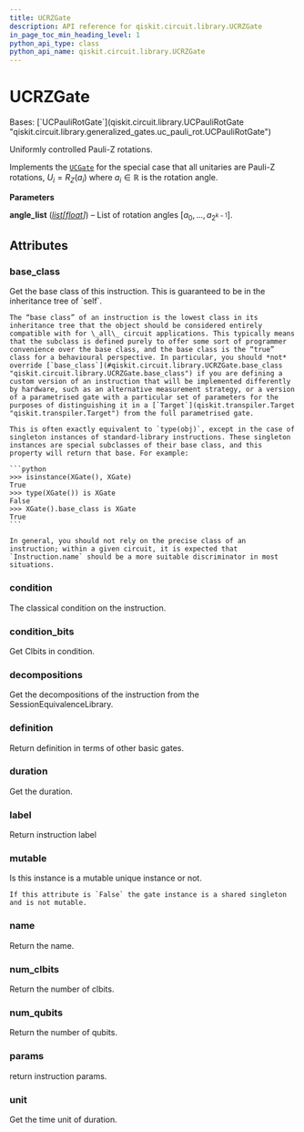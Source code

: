 ```yaml
---
title: UCRZGate
description: API reference for qiskit.circuit.library.UCRZGate
in_page_toc_min_heading_level: 1
python_api_type: class
python_api_name: qiskit.circuit.library.UCRZGate
---
```


# UCRZGate

<Class id="qiskit.circuit.library.UCRZGate" github="https://github.com/qiskit/qiskit/tree/main/qiskit/circuit/library/generalized_gates/ucrz.py" signature="qiskit.circuit.library.UCRZGate(angle_list)">
  Bases: [`UCPauliRotGate`](qiskit.circuit.library.UCPauliRotGate "qiskit.circuit.library.generalized_gates.uc_pauli_rot.UCPauliRotGate")

  Uniformly controlled Pauli-Z rotations.

  Implements the [`UCGate`](qiskit.circuit.library.UCGate "qiskit.circuit.library.UCGate") for the special case that all unitaries are Pauli-Z rotations, $U_i = R_Z(a_i)$ where $a_i \in \mathbb{R}$ is the rotation angle.

  **Parameters**

  **angle\_list** ([*list*](https://docs.python.org/3/library/stdtypes.html#list "(in Python v3.12)")*\[*[*float*](https://docs.python.org/3/library/functions.html#float "(in Python v3.12)")*]*) – List of rotation angles $[a_0, ..., a_{2^{k-1}}]$.

  ## Attributes

  ### base\_class

  <Attribute id="qiskit.circuit.library.UCRZGate.base_class" name="base_class">
    Get the base class of this instruction. This is guaranteed to be in the inheritance tree of `self`.

    The “base class” of an instruction is the lowest class in its inheritance tree that the object should be considered entirely compatible with for \_all\_ circuit applications. This typically means that the subclass is defined purely to offer some sort of programmer convenience over the base class, and the base class is the “true” class for a behavioural perspective. In particular, you should *not* override [`base_class`](#qiskit.circuit.library.UCRZGate.base_class "qiskit.circuit.library.UCRZGate.base_class") if you are defining a custom version of an instruction that will be implemented differently by hardware, such as an alternative measurement strategy, or a version of a parametrised gate with a particular set of parameters for the purposes of distinguishing it in a [`Target`](qiskit.transpiler.Target "qiskit.transpiler.Target") from the full parametrised gate.

    This is often exactly equivalent to `type(obj)`, except in the case of singleton instances of standard-library instructions. These singleton instances are special subclasses of their base class, and this property will return that base. For example:

    ```python
    >>> isinstance(XGate(), XGate)
    True
    >>> type(XGate()) is XGate
    False
    >>> XGate().base_class is XGate
    True
    ```

    In general, you should not rely on the precise class of an instruction; within a given circuit, it is expected that `Instruction.name` should be a more suitable discriminator in most situations.
  </Attribute>

  ### condition

  <Attribute id="qiskit.circuit.library.UCRZGate.condition" name="condition">
    The classical condition on the instruction.
  </Attribute>

  ### condition\_bits

  <Attribute id="qiskit.circuit.library.UCRZGate.condition_bits" name="condition_bits">
    Get Clbits in condition.
  </Attribute>

  ### decompositions

  <Attribute id="qiskit.circuit.library.UCRZGate.decompositions" name="decompositions">
    Get the decompositions of the instruction from the SessionEquivalenceLibrary.
  </Attribute>

  ### definition

  <Attribute id="qiskit.circuit.library.UCRZGate.definition" name="definition">
    Return definition in terms of other basic gates.
  </Attribute>

  ### duration

  <Attribute id="qiskit.circuit.library.UCRZGate.duration" name="duration">
    Get the duration.
  </Attribute>

  ### label

  <Attribute id="qiskit.circuit.library.UCRZGate.label" name="label">
    Return instruction label
  </Attribute>

  ### mutable

  <Attribute id="qiskit.circuit.library.UCRZGate.mutable" name="mutable">
    Is this instance is a mutable unique instance or not.

    If this attribute is `False` the gate instance is a shared singleton and is not mutable.
  </Attribute>

  ### name

  <Attribute id="qiskit.circuit.library.UCRZGate.name" name="name">
    Return the name.
  </Attribute>

  ### num\_clbits

  <Attribute id="qiskit.circuit.library.UCRZGate.num_clbits" name="num_clbits">
    Return the number of clbits.
  </Attribute>

  ### num\_qubits

  <Attribute id="qiskit.circuit.library.UCRZGate.num_qubits" name="num_qubits">
    Return the number of qubits.
  </Attribute>

  ### params

  <Attribute id="qiskit.circuit.library.UCRZGate.params" name="params">
    return instruction params.
  </Attribute>

  ### unit

  <Attribute id="qiskit.circuit.library.UCRZGate.unit" name="unit">
    Get the time unit of duration.
  </Attribute>
</Class>

